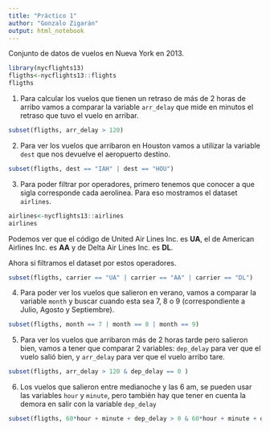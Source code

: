 ```yaml
---
title: "Práctico 1"
author: "Gonzalo Zigarán"
output: html_notebook
---
```


Conjunto de datos de vuelos en Nueva York en 2013.

```r
library(nycflights13)
fligths<-nycflights13::flights
fligths
```

1) Para calcular los vuelos que tienen un retraso de más de 2 horas de arribo vamos a comparar la variable `arr_delay` que mide en minutos el retraso que tuvo el vuelo en arribar.

```r
subset(fligths, arr_delay > 120)
```

2) Para ver los vuelos que arribaron en Houston vamos a utilizar la variable `dest` que nos devuelve el aeropuerto destino.

```r
subset(fligths, dest == "IAH" | dest == "HOU")
```

3) Para poder filtrar por operadores, primero tenemos que conocer a que sigla corresponde cada aerolinea. Para eso mostramos el dataset `airlines`.

```r
airlines<-nycflights13::airlines
airlines
```

Podemos ver que el código de United Air Lines Inc. es **UA**, el de American Airlines Inc. es **AA** y de Delta Air Lines Inc. es **DL**.

Ahora si filtramos el dataset por estos operadores.

```r
subset(fligths, carrier == "UA" | carrier == "AA" | carrier == "DL")
```

4) Para poder ver los vuelos que salieron en verano, vamos a comparar la variable `month` y buscar cuando esta sea 7, 8 o 9 (correspondiente a Julio, Agosto y Septiembre).

```r
subset(fligths, month == 7 | month == 8 | month == 9)
```


5) Para ver los vuelos que arribaron más de 2 horas tarde pero salieron bien, vamos a tener que comparar 2 variables: `dep_delay` para ver que el vuelo salió bien, y `arr_delay` para ver que el vuelo arribo tare.

```r
subset(fligths, arr_delay > 120 & dep_delay == 0 )
```

6) Los vuelos que salieron entre medianoche y las 6 am, se pueden usar las variables `hour` y `minute`, pero también hay que tener en cuenta la demora en salir con la variable `dep_delay`

```r
subset(fligths, 60*hour + minute + dep_delay > 0 & 60*hour + minute + dep_delay < 60*6 )
```


